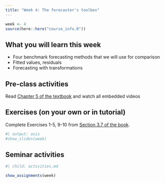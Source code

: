 ```yaml
---
title: "Week 4: The forecaster's toolbox"
---
```


```r
week <- 4
source(here::here("course_info.R"))
```

## What you will learn this week

* Four benchmark forecasting methods that we will use for comparison
* Fitted values, residuals
* Forecasting with transformations

## Pre-class activities

Read [Chapter 5 of the textbook](https://otexts.com/fpp3/toolbox.html) and watch all embedded videos

## Exercises (on your own or in tutorial)

Complete Exercises 1-5, 9-10 from [Section 3.7 of the book](https://otexts.com/fpp3/decomposition-exercises.html).


<!-- [**Solutions to Exercises**](ex4-sol.qmd) -->

```r
#| output: asis
#show_slides(week)
```

<!-- [**R code used in seminar**](seminar_code.R) -->

## Seminar activities

```r
#| child: activities.md
```


```r
show_assignments(week)
```

